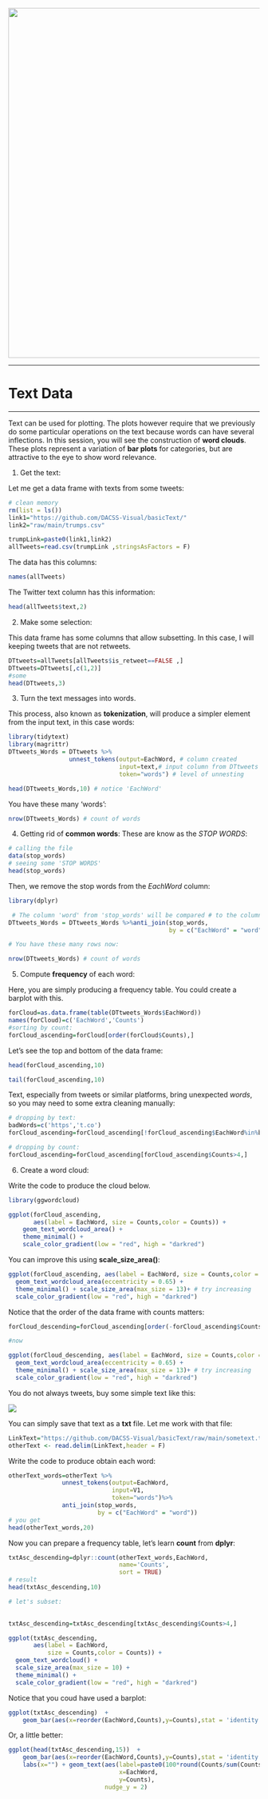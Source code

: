 <br> 
<center><img src="https://i.imgur.com/AbCCpQO.png" width="700"></center>


_____

<a id='TOC'></a>


# Text Data
_____


Text can be used for plotting. The plots however require  that we previously   do some particular operations on the text because words can have several inflections. In this session, you will see the construction of **word clouds**. These plots represent a variation of **bar plots** for categories, but are attractive to the eye to show word relevance.


1. Get the text:

Let me get a data frame with texts from some tweets:

```r
# clean memory
rm(list = ls()) 
link1="https://github.com/DACSS-Visual/basicText/"
link2="raw/main/trumps.csv"

trumpLink=paste0(link1,link2)
allTweets=read.csv(trumpLink ,stringsAsFactors = F)
```

The data has this columns:

```r
names(allTweets)
```
The Twitter text column has this information:

```r
head(allTweets$text,2)
```


2. Make some selection:

This data frame has some columns that allow subsetting. In this case, I will keeping tweets that are not retweets.

```r
DTtweets=allTweets[allTweets$is_retweet==FALSE ,] 
DTtweets=DTtweets[,c(1,2)]
#some
head(DTtweets,3)
```

3. Turn the text messages into words.

This process, also known as **tokenization**, will produce a simpler element from the input text, in this case words:

```r
library(tidytext) 
library(magrittr) 
DTtweets_Words = DTtweets %>%
                 unnest_tokens(output=EachWord, # column created
                               input=text,# input column from DTtweets
                               token="words") # level of unnesting

head(DTtweets_Words,10) # notice 'EachWord'
```

You have these many 'words':

```r
nrow(DTtweets_Words) # count of words
```


4. Getting rid of **common words**: These are know as the _STOP WORDS_:

```r
# calling the file 
data(stop_words)
# seeing some 'STOP WORDS'  
head(stop_words)
```

Then, we  remove the stop words from the _EachWord_ column:

```r
library(dplyr)

 # The column 'word' from 'stop_words' will be compared # to the column 'EachWord' in 'DTtweets_Words' 
DTtweets_Words = DTtweets_Words %>%anti_join(stop_words,
                                             by = c("EachWord" = "word"))

# You have these many rows now:

nrow(DTtweets_Words) # count of words
```

5. Compute **frequency** of each word:

Here, you are simply producing a frequency table. You could create a barplot with this.

```r
forCloud=as.data.frame(table(DTtweets_Words$EachWord))
names(forCloud)=c('EachWord','Counts')
#sorting by count:
forCloud_ascending=forCloud[order(forCloud$Counts),]
```

Let's see the top and bottom of the data frame:

```r
head(forCloud_ascending,10)
```

```r
tail(forCloud_ascending,10)
```
 
Text, especially from tweets or similar platforms, bring unexpected _words_, so you may need to some extra cleaning manually:
 
```r
# dropping by text:
badWords=c('https','t.co')
forCloud_ascending=forCloud_ascending[!forCloud_ascending$EachWord%in%badWords,]

# dropping by count:
forCloud_ascending=forCloud_ascending[forCloud_ascending$Counts>4,]
```
 



6. Create a word cloud:

Write the code to produce the cloud below.

```r
library(ggwordcloud)

ggplot(forCloud_ascending, 
       aes(label = EachWord, size = Counts,color = Counts)) +
    geom_text_wordcloud_area() +
    theme_minimal() +
    scale_color_gradient(low = "red", high = "darkred")

```

You can improve this using **scale_size_area()**:
```r
ggplot(forCloud_ascending, aes(label = EachWord, size = Counts,color = Counts)) +
  geom_text_wordcloud_area(eccentricity = 0.65) +
  theme_minimal() + scale_size_area(max_size = 13)+ # try increasing
  scale_color_gradient(low = "red", high = "darkred")
```

Notice that the order of the data frame with counts matters:

```r
forCloud_descending=forCloud_ascending[order(-forCloud_ascending$Counts),]

#now

ggplot(forCloud_descending, aes(label = EachWord, size = Counts,color = Counts)) +
  geom_text_wordcloud_area(eccentricity = 0.65) +
  theme_minimal() + scale_size_area(max_size = 13)+ # try increasing
  scale_color_gradient(low = "red", high = "darkred")
```

You do not always tweets, buy some simple text like this:

![](https://github.com/DACSS-Visual/basicText/blob/main/sometext.png?raw=true)


You can simply save that text as a **txt** file. Let me work with that file:

```r
LinkText="https://github.com/DACSS-Visual/basicText/raw/main/sometext.txt"
otherText <- read.delim(LinkText,header = F)
```

Write the code to produce obtain each word:
```r
otherText_words=otherText %>%
               unnest_tokens(output=EachWord,
                             input=V1,
                             token="words")%>%
               anti_join(stop_words,
                         by = c("EachWord" = "word"))
# you get
head(otherText_words,20)
```
Now you can prepare a frequency table, let's learn **count** from **dplyr**:
```r
txtAsc_descending=dplyr::count(otherText_words,EachWord,
                               name='Counts',
                               sort = TRUE)
# result
head(txtAsc_descending,10)
```


```r
# let's subset:
               

txtAsc_descending=txtAsc_descending[txtAsc_descending$Counts>4,]

ggplot(txtAsc_descending, 
       aes(label = EachWord, 
           size = Counts,color = Counts)) +
  geom_text_wordcloud() +
  scale_size_area(max_size = 10) +
  theme_minimal() +
  scale_color_gradient(low = "red", high = "darkred")
```

Notice that you coud have used a barplot:

```r
ggplot(txtAsc_descending)  + 
    geom_bar(aes(x=reorder(EachWord,Counts),y=Counts),stat = 'identity') + coord_flip()
```

Or, a little better:

```r
ggplot(head(txtAsc_descending,15))  + 
    geom_bar(aes(x=reorder(EachWord,Counts),y=Counts),stat = 'identity') + coord_flip() + 
    labs(x="") + geom_text(aes(label=paste0(100*round(Counts/sum(Counts),3),'%'),
                               x=EachWord,
                               y=Counts),
                           nudge_y = 2)
```

